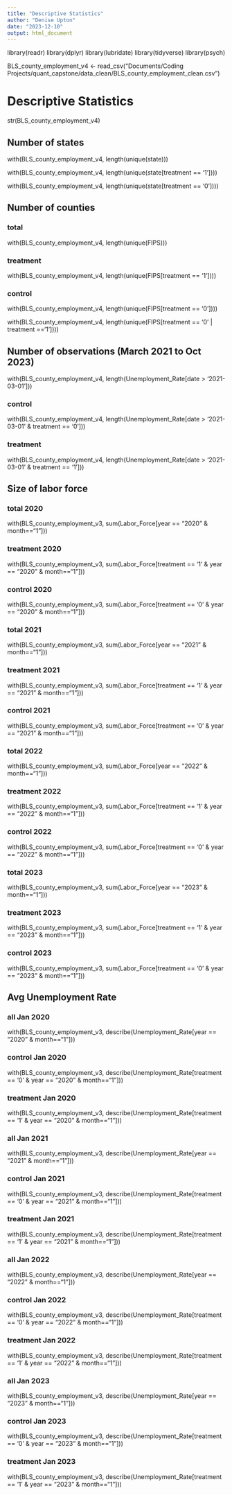 ```yaml
---
title: "Descriptive Statistics"
author: "Denise Upton"
date: "2023-12-10"
output: html_document
---
```


library(readr)
library(dplyr)
library(lubridate)
library(tidyverse)
library(psych)


BLS_county_employment_v4 <- read_csv("Documents/Coding Projects/quant_capstone/data_clean/BLS_county_employment_clean.csv")


# Descriptive Statistics

str(BLS_county_employment_v4)


## Number of states

with(BLS_county_employment_v4, length(unique(state)))

with(BLS_county_employment_v4, length(unique(state[treatment == '1'])))

with(BLS_county_employment_v4, length(unique(state[treatment == '0'])))

## Number of counties

### total
with(BLS_county_employment_v4, length(unique(FIPS)))

### treatment
with(BLS_county_employment_v4, length(unique(FIPS[treatment == '1'])))

### control
with(BLS_county_employment_v4, length(unique(FIPS[treatment == '0'])))


with(BLS_county_employment_v4, length(unique(FIPS[treatment == '0' | treatment =='1'])))


## Number of observations (March 2021 to Oct 2023)

with(BLS_county_employment_v4, length(Unemployment_Rate[date > '2021-03-01']))

### control
with(BLS_county_employment_v4, length(Unemployment_Rate[date > '2021-03-01' & treatment == '0']))

### treatment
with(BLS_county_employment_v4, length(Unemployment_Rate[date > '2021-03-01' & treatment == '1']))


## Size of labor force

### total 2020
with(BLS_county_employment_v3, sum(Labor_Force[year == "2020" & month=="1"]))

### treatment 2020
with(BLS_county_employment_v3, sum(Labor_Force[treatment == '1' & year == "2020" & month=="1"]))

### control 2020
with(BLS_county_employment_v3, sum(Labor_Force[treatment == '0' & year == "2020" & month=="1"]))

### total 2021
with(BLS_county_employment_v3, sum(Labor_Force[year == "2021" & month=="1"]))

### treatment 2021
with(BLS_county_employment_v3, sum(Labor_Force[treatment == '1' & year == "2021" & month=="1"]))

### control 2021
with(BLS_county_employment_v3, sum(Labor_Force[treatment == '0' & year == "2021" & month=="1"]))

### total 2022
with(BLS_county_employment_v3, sum(Labor_Force[year == "2022" & month=="1"]))

### treatment 2022
with(BLS_county_employment_v3, sum(Labor_Force[treatment == '1' & year == "2022" & month=="1"]))

### control 2022
with(BLS_county_employment_v3, sum(Labor_Force[treatment == '0' & year == "2022" & month=="1"]))

### total 2023
with(BLS_county_employment_v3, sum(Labor_Force[year == "2023" & month=="1"]))

### treatment 2023
with(BLS_county_employment_v3, sum(Labor_Force[treatment == '1' & year == "2023" & month=="1"]))

### control 2023
with(BLS_county_employment_v3, sum(Labor_Force[treatment == '0' & year == "2023" & month=="1"]))

## Avg Unemployment Rate

### all Jan 2020
with(BLS_county_employment_v3, describe(Unemployment_Rate[year == "2020" & month=="1"]))

### control Jan 2020
with(BLS_county_employment_v3, describe(Unemployment_Rate[treatment == '0' & year == "2020" & month=="1"]))

### treatment Jan 2020
with(BLS_county_employment_v3, describe(Unemployment_Rate[treatment == '1' & year == "2020" & month=="1"]))


### all Jan 2021
with(BLS_county_employment_v3, describe(Unemployment_Rate[year == "2021" & month=="1"]))

### control Jan 2021
with(BLS_county_employment_v3, describe(Unemployment_Rate[treatment == '0' & year == "2021" & month=="1"]))

### treatment Jan 2021
with(BLS_county_employment_v3, describe(Unemployment_Rate[treatment == '1' & year == "2021" & month=="1"]))


### all Jan 2022
with(BLS_county_employment_v3, describe(Unemployment_Rate[year == "2022" & month=="1"]))

### control Jan 2022
with(BLS_county_employment_v3, describe(Unemployment_Rate[treatment == '0' & year == "2022" & month=="1"]))

### treatment Jan 2022
with(BLS_county_employment_v3, describe(Unemployment_Rate[treatment == '1' & year == "2022" & month=="1"]))


### all Jan 2023
with(BLS_county_employment_v3, describe(Unemployment_Rate[year == "2023" & month=="1"]))

### control Jan 2023
with(BLS_county_employment_v3, describe(Unemployment_Rate[treatment == '0' & year == "2023" & month=="1"]))

### treatment Jan 2023
with(BLS_county_employment_v3, describe(Unemployment_Rate[treatment == '1' & year == "2023" & month=="1"]))

